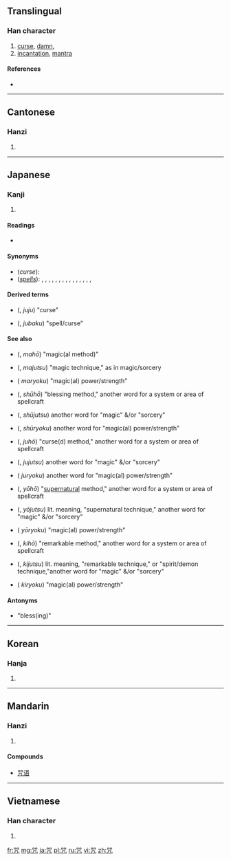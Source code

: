 ==Translingual==

===Han character===
{{Han char|rn=30|rad=口|as=05|sn=8|four=6621<sub>7</sub>|canj=口口竹弓 (RRHN)}}

# [[curse]], [[damn]], 
# [[incantation]], [[mantra]]

====References====
* {{Han ref|kx=0185.211|dkj=03444|dj=0401.030|hdz=10277.180|uh=5492|ud=21650|bh=A947|bd=43335}}

----

==Cantonese==

===Hanzi===
{{yue-hanzi|jyut=|y=jau3}}

# {{defn|lang=yue|sort=口05}}

----

==Japanese==

===Kanji===
{{ja-kanji|grade=|rs=口05}}

# {{defn|lang=ja|sort=口05}}

====Readings====
* {{ja-readings|on=[[しゅ]] (shu), [[しゅう]] (shū), [[じゅ]] (ju)|kun=[[のろう]] (norou), [[のろい]] (noroi)}}

====Synonyms====
* (''curse''): {{l|ja|呪}}
* (''[[spell]]s''): {{l|ja|呪}}, {{l|ja|呪縛}}, {{l|ja|呪文}}, {{l|ja|呪咒}}, {{l|ja|咒}}, {{l|ja|咒縛}}, {{l|ja|祝呪}}, {{l|ja|祝}}, {{l|ja|祝縛}}, {{l|ja|祝文}}, {{l|ja|祝福}}, {{l|ja|福}}, {{l|ja|福縛}}, {{l|ja|呪縛を解く}}, {{l|ja|祝福する}}, {{l|ja|呪縛する}}

==== Derived terms ====
* {{l|ja|呪咒}} ({{l|ja|じゅじゅ}}, ''juju'') "curse"
* {{l|ja|咒縛}} ({{l|ja|じゅばく}}, ''jubaku'') "spell/curse"

====See also====
* {{l|ja|魔法}} ({{l|ja|まほう}}, ''mahō'') "magic(al method)"
* {{l|ja|魔術}} ({{l|ja|まじゅつ}}, ''majutsu'') "magic technique," as in magic/sorcery
* {{l|ja|魔力}} ({{l|ja|まりょく}} ''maryoku'') "magic(al) power/strength"
* {{l|ja|祝法}} ({{l|ja|しゅうほう}}, ''shūhō'') "blessing method," another word for a system or area of spellcraft
* {{l|ja|祝術}} ({{l|ja|しゅうじゅつ}}, ''shūjutsu'') another word for "magic" &/or "sorcery"
* {{l|ja|祝力}} ({{l|ja|しゅうりょく}}, ''shūryoku'') another word for "magic(al) power/strength"
* {{l|ja|呪法}} ({{l|ja|じゅほう}}, ''juhō'') "curse(d) method," another word for a system or area of spellcraft
* {{l|ja|呪術}} ({{l|ja|じゅじゅつ}}, ''jujutsu'') another word for "magic" &/or "sorcery"
* {{l|ja|呪力}} ({{l|ja|じゅりょく}} ''juryoku'') another word for "magic(al) power/strength"
* {{l|ja|妖法}} ({{l|ja|ようほう}}, ''yōhō'') "[[supernatural]] method," another word for a system or area of spellcraft
* {{l|ja|妖術}} ({{l|ja|ようじゅつ}}, ''yōjutsu'') lit. meaning, "supernatural technique," another word for "magic" &/or "sorcery"
* {{l|ja|妖力}} ({{l|ja|じゅりょく}} ''yōryoku'') "magic(al) power/strength"
* {{l|ja|鬼法}} ({{l|ja|きほう}}, ''kihō'') "remarkable method," another word for a system or area of spellcraft
* {{l|ja|鬼術}} ({{l|ja|きじゅつ}}, ''kijutsu'') lit. meaning, "remarkable technique," or "spirit/demon technique,"another word for "magic" &/or "sorcery"
* {{l|ja|鬼力}} ({{l|ja|じゅりょく}} ''kiryoku'') "magic(al) power/strength"

==== Antonyms ====
* {{l|ja|福}} "bless(ing)"

----

==Korean==

===Hanja===
{{ko-hanja|hangeul=주|rv=ju|mr=chu}}

# {{defn|lang=ko|sort=口05}}

----

==Mandarin==

===Hanzi===
{{cmn-hanzi|pin=[[gā]] ([[ga1]]), [[zhòu]] ([[zhou4]])|wg=ka<sup>1</sup>, chou<sup>4</sup>}}

# {{defn|lang=cmn|sort=口05}}

====Compounds====
* [[咒语]]

----

==Vietnamese==

===Han character===
{{vi-hantu|[[chú]]|rs=口05}}

# {{defn|lang=vi|sort=口05}}

[[fr:咒]]
[[mg:咒]]
[[ja:咒]]
[[pl:咒]]
[[ru:咒]]
[[vi:咒]]
[[zh:咒]]